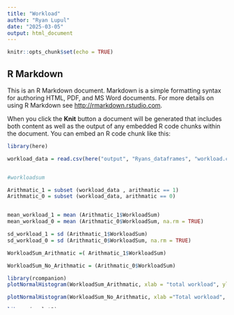 ```yaml
---
title: "Workload"
author: "Ryan Lupul"
date: "2025-03-05"
output: html_document
---
```


```r
knitr::opts_chunk$set(echo = TRUE)
```

## R Markdown

This is an R Markdown document. Markdown is a simple formatting syntax for authoring HTML, PDF, and MS Word documents. For more details on using R Markdown see <http://rmarkdown.rstudio.com>.

When you click the **Knit** button a document will be generated that includes both content as well as the output of any embedded R code chunks within the document. You can embed an R code chunk like this:
```r

library(here)

workload_data = read.csv(here("output", "Ryans_dataframes", "workload.csv"))


#workloadsum

Arithmatic_1 = subset (workload_data , arithmatic == 1)
Arithmatic_0 = subset (workload_data, arithmatic == 0)


mean_workload_1 = mean (Arithmatic_1$WorkloadSum)
mean_workload_0 = mean (Arithmatic_0$WorkloadSum, na.rm = TRUE)

sd_workload_1 = sd (Arithmatic_1$WorkloadSum)
sd_workload_0 = sd (Arithmatic_0$WorkloadSum, na.rm = TRUE)

WorkloadSum_Arithmatic =( Arithmatic_1$WorkloadSum)

WorkloadSum_No_Arithmatic = (Arithmatic_0$WorkloadSum)

library(rcompanion)
plotNormalHistogram(WorkloadSum_Arithmatic, xlab = "total workload", ylab = "frequency", main = "Frequency of Total Workload, Arithmatic", breaks = 30)

plotNormalHistogram(WorkloadSum_No_Arithmatic, xlab ="Total workload", ylab = "frequency", main = "frequency of total workload, No Arith", breaks = 30 )

library(ggplot2)
# plot histogram
ggplot(Arithmatic_1, aes(x=WorkloadSum)) +
  geom_histogram(binwidth=1) +
  labs(title="Histogram of WorkloadSum", x="WorkloadSum", y="Frequency") +
  theme_minimal()

ggplot(Arithmatic_0, aes(x=WorkloadSum)) +
    geom_histogram(binwidth=1) +
    labs(title="Histogram of WorkloadSum", x="WorkloadSum", y="Frequency") +
    theme_minimal()


#Workload100

mean_workload100_1 = mean(Arithmatic_1$Workload100)
mean_workload100_0 = mean(Arithmatic_0$Workload100, na.rm=TRUE)


sd_workload100_1 = sd(Arithmatic_1$Workload100)
sd_workload100_0 = sd(Arithmatic_0$Workload100, na.rm = TRUE)



Workload100_Arithmatic = (Arithmatic_1$Workload100)
Workload100_No_Arithmatic = (Arithmatic_0$Workload100)

plotNormalHistogram(Workload100_Arithmatic, xlab="Workload 100", ylab = "Frequency", main ="Arithmatic_Workload100")

plotNormalHistogram(Workload100_No_Arithmatic, xlab = "Workload 100, No Arithmatic", ylab ="Frequency", main ="No Arithmatic, Workload100")


ggplot(Arithmatic_1, aes(x=Workload100)) +
  geom_histogram(binwidth=1) +
  labs(title="Histogram of Workload100", x="Workload100", y="Frequency") +
  theme_minimal()

ggplot(Arithmatic_0, aes(x=Workload100)) + 
    geom_histogram(binwidth=1) +
    labs(title="Histogram of Workload100", x="Workload100", y="Frequency") +
    theme_minimal()


#install.packages("lme4")

library(lme4)


Arithmatic_1$Haptic <- as.factor(Arithmatic_1$haptic)
Arithmatic_1$Visual <- as.factor(Arithmatic_1$visual)
Arithmatic_1$Participant <- as.factor (Arithmatic_1$Participant)

# model1 = lmer(Workload_Arithmatic~Haptic*Visual +(1|Participant), data =Arithmatic_1, REML= FALSE)

model1 = lmer(Workload~ Haptic * Visual +(1|Participant), data =Arithmatic_1, REML= FALSE)

model1 = lmer(Workload~ Haptic * Visual +(1|Participant), data =Arithmatic_1)

summary (model1)

plot_model(model1, type = "int")
# plot_model(model1, type = "eff")

model2 <- lmer(Workload ~ Visual + (1|Participant), data = Arithmatic_1)

summary(model2)

tab_model(model2)

plot_model(model2, type = "pred")



library(sjPlot)
tab_model(model1)

library(flexplot)
flexplot(
  data = Arithmatic_1,
  formula = Workload ~ Haptic + Visual
)

# ggplot(data = Arithmatic_1, aes(x = Haptic, y = Workload, group = Participant, color = Visual)) +
#   geom_line() +
#   theme_minimal()

# calculate mean workload by participant
library(dplyr)
mean_workload_by_participant <- Arithmatic_1 %>%
  group_by(Participant, haptic, visual) %>%
  summarize(mean_workload = mean(Workload, na.rm = TRUE))

# convert haptic and visual to factors
mean_workload_by_participant$haptic = as.factor(mean_workload_by_participant$haptic)
mean_workload_by_participant$visual = as.factor(mean_workload_by_participant$visual)

flexplot(
  data = mean_workload_by_participant,
  formula = mean_workload ~ haptic + visual
)

mean_workload_by_participant_by_haptic <- mean_workload_by_participant %>%
  group_by(Participant, haptic) %>%
  summarize(mean_workload = mean(mean_workload, na.rm = TRUE))
ggplot(data = mean_workload_by_participant_by_haptic, aes(x = haptic, y = mean_workload, group = Participant)) +
  geom_line() +
  theme_minimal()

mean_workload_by_participant_by_visual <- mean_workload_by_participant %>%
  group_by(Participant, visual) %>%
  summarize(mean_workload = mean(mean_workload, na.rm = TRUE))
ggplot(data = mean_workload_by_participant_by_visual, aes(x = visual, y = mean_workload, group = Participant)) +
  geom_line() +
  theme_minimal()


# violin boxplot of workload by visual
library(ggbeeswarm)
ggplot(data = mean_workload_by_participant_by_visual, aes(x = visual, y = mean_workload, fill = visual)) +
  geom_violin(alpha = 0.5) +
  geom_boxplot(width = 0.3) +
  geom_beeswarm() +
  theme_minimal() +
  ylim(0, 10)



model3 <- lmer(Workload ~ visual * haptic * arithmatic + (1|Participant), data = workload_data)

summary(model3)
tab_model(model3)

flexplot(
  data = workload_data,
  formula = Workload ~ visual + haptic | arithmatic
)

```


## Including Plots

You can also embed plots, for example:

```r
plot(pressure)
```

Note that the `echo = FALSE` parameter was added to the code chunk to prevent printing of the R code that generated the plot.
